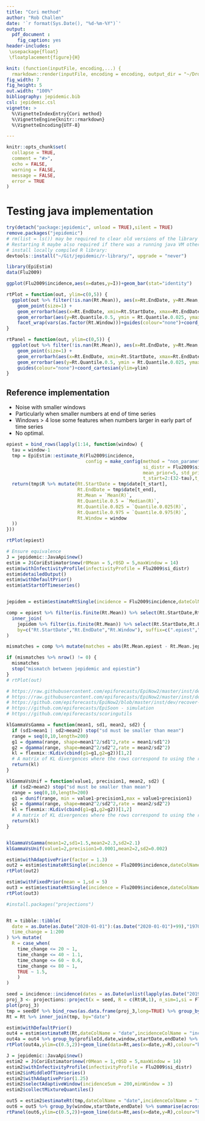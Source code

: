 ```yaml
---
title: "Cori method"
author: "Rob Challen"
date: '`r format(Sys.Date(), "%d-%m-%Y")`'
output: 
  pdf_document :
    fig_caption: yes
header-includes:
 \usepackage{float}
 \floatplacement{figure}{H}    

knit: (function(inputFile, encoding,...) {
  rmarkdown::render(inputFile, encoding = encoding, output_dir = "~/Dropbox/covid19/serial-interval/", output_file=paste0('cori-method-',Sys.Date(),'.pdf')) })
fig_width: 7
fig_height: 5
out.width: "100%"
bibliography: jepidemic.bib
csl: jepidemic.csl
vignette: >
  %\VignetteIndexEntry{Cori method}
  %\VignetteEngine{knitr::rmarkdown}
  %\VignetteEncoding{UTF-8}

---
```





```r
knitr::opts_chunk$set(
  collapse = TRUE,
  comment = "#>",
  echo = FALSE,
  warning = FALSE,
  message = FALSE,
  error = TRUE
)
```



# Testing java implementation
```r
try(detach("package:jepidemic", unload = TRUE),silent = TRUE)
remove.packages("jepidemic")
# rm(list = ls()) may be required to clear old versions of the library code
# Restarting R maybe also required if there was a running java VM otherwise changes to the jars on the classpath are not picked up.
# install locally compiled R library:
devtools::install("~/Git/jepidemic/r-library/", upgrade = "never")
```

```r

library(EpiEstim)
data(Flu2009)

ggplot(Flu2009$incidence,aes(x=dates,y=I))+geom_bar(stat="identity")

rtPlot = function(out, ylim=c(0,5)) {
  ggplot(out %>% filter(!is.nan(Rt.Mean)), aes(x=Rt.EndDate, y=Rt.Mean, colour=as.factor(Rt.Window)))+
    geom_point(size=1) +
    geom_errorbarh(aes(x=Rt.EndDate, xmin=Rt.StartDate, xmax=Rt.EndDate), alpha=0.3) +
    geom_errorbar(aes(y=Rt.Quantile.0.5, ymin = Rt.Quantile.0.025, ymax = Rt.Quantile.0.975), alpha=0.3)+
    facet_wrap(vars(as.factor(Rt.Window)))+guides(colour="none")+coord_cartesian(ylim=ylim)
}

rtPanel = function(out, ylim=c(0,5)) {
  ggplot(out %>% filter(!is.nan(Rt.Mean)), aes(x=Rt.EndDate, y=Rt.Mean, colour=as.factor(Rt.Window)))+
    geom_point(size=1) +
    geom_errorbarh(aes(x=Rt.EndDate, xmin=Rt.StartDate, xmax=Rt.EndDate), alpha=0.3) +
    geom_errorbar(aes(y=Rt.Quantile.0.5, ymin = Rt.Quantile.0.025, ymax = Rt.Quantile.0.975), alpha=0.3)+
    guides(colour="none")+coord_cartesian(ylim=ylim)
}
```

## Reference implementation

* Noise with smaller windows
* Particularly when smaller numbers at end of time series
* Windows > 4 lose some features when numbers larger in early part of time series
* No optimal.

```r
epiest = bind_rows(lapply(1:14, function(window) {
  tau = window-1
  tmp = EpiEstim::estimate_R(Flu2009$incidence, 
                             config = make_config(method = "non_parametric_si",
                                                  si_distr = Flu2009$si_distr, 
                                                  mean_prior=5, std_prior=5,
                                                  t_start=2:(32-tau),t_end=(2+tau):32))
  return(tmp$R %>% mutate(Rt.StartDate = tmp$date[t_start],
                          Rt.EndDate = tmp$date[t_end],
                          Rt.Mean = `Mean(R)`, 
                          Rt.Quantile.0.5 = `Median(R)`, 
                          Rt.Quantile.0.025 = `Quantile.0.025(R)`, 
                          Rt.Quantile.0.975 = `Quantile.0.975(R)`,
                          Rt.Window = window
  ))
}))

rtPlot(epiest)

```


```r
# Ensure equivalence
J = jepidemic::JavaApi$new()
estim = J$CoriEstimator$new(r0Mean = 5,r0SD = 5,maxWindow = 14)
estim$withInfectivityProfile(infectivityProfile = Flu2009$si_distr)
estim$detailedOutput()
estim$withDefaultPrior()
estim$atStartOfTimeseries()


jepidem = estim$estimateRtSingle(incidence = Flu2009$incidence,dateColName = "dates", incidenceColName = "I")

comp = epiest %>% filter(is.finite(Rt.Mean)) %>% select(Rt.StartDate,Rt.EndDate,Rt.Window,Rt.Mean) %>% #,Rt.Quantile.0.5,Rt.Quantile.0.025,Rt.Quantile.0.975) %>%
  inner_join(
    jepidem %>% filter(is.finite(Rt.Mean)) %>% select(Rt.StartDate,Rt.EndDate,Rt.Window,Rt.Mean), #,Rt.Quantile.0.5,Rt.Quantile.0.025,Rt.Quantile.0.975),
    by=c("Rt.StartDate","Rt.EndDate","Rt.Window"), suffix=c(".epiest",".jepidem")
)

mismatches = comp %>% mutate(matches = abs(Rt.Mean.epiest - Rt.Mean.jepidem)<0.000000000001) %>% filter(isFALSE(matches));

if (mismatches %>% nrow() != 0) {
  mismatches
  stop("mismatch between jepidemic and epiestim")
}
# rtPlot(out)

# https://raw.githubusercontent.com/epiforecasts/EpiNow2/master/inst/dev/figs/gp_nuts.png
# https://raw.githubusercontent.com/epiforecasts/EpiNow2/master/inst/dev/figs/backcalc_nuts.png
# https://github.com/epiforecasts/EpiNow2/blob/master/inst/dev/recover-synthetic.R
# https://github.com/epiforecasts/EpiSoon - simulation
# https://github.com/epiforecasts/scoringutils
```

```r
klGammaVsGamma = function(mean1, sd1, mean2, sd2) {
  if (sd1>mean1 | sd2>mean2) stop("sd must be smaller than mean")
  range = seq(0,10,length=200)
  g1 = dgamma(range, shape=mean1^2/sd1^2,rate = mean1/sd1^2)
  g2 = dgamma(range, shape=mean2^2/sd2^2,rate = mean2/sd2^2)
  kl = flexmix::KLdiv(cbind(g1=g1,g2=g2))[1,2]
  # A matrix of KL divergences where the rows correspond to using the respective distribution as  in the formula above.
  return(kl)
}

klGammaVsUnif = function(value1, precision1, mean2, sd2) {
  if (sd2>mean2) stop("sd must be smaller than mean")
  range = seq(0,10,length=200)
  g1 = dunif(range, min = value1-precision1,max = value1+precision1)
  g2 = dgamma(range, shape=mean2^2/sd2^2,rate = mean2/sd2^2)
  kl = flexmix::KLdiv(cbind(g1=g1,g2=g2))[1,2]
  # A matrix of KL divergences where the rows correspond to using the respective distribution as  in the formula above.
  return(kl)
}


klGammaVsGamma(mean1=2,sd1=1.5,mean2=2.3,sd2=2.1)
klGammaVsUnif(value1=2,precision1=0.0001,mean2=2,sd2=0.002)

```

```r

estim$withAdaptivePrior(factor = 1.3)
out2 = estim$estimateRtSingle(incidence = Flu2009$incidence,dateColName = "dates", incidenceColName = "I")
rtPlot(out2)
```


```r

estim$withFixedPrior(mean = 1,sd = 5)
out3 = estim$estimateRtSingle(incidence = Flu2009$incidence,dateColName = "dates", incidenceColName = "I")
rtPlot(out3)
```

```r

#install.packages("projections")


Rt = tibble::tibble(
  date = as.Date(as.Date("2020-01-01"):(as.Date("2020-01-01")+99),"1970-01-01"),
  time_change = 1:200
) %>% mutate(
  R = case_when(
    time_change <= 20 ~ 1,
    time_change <= 40 ~ 1.1,
    time_change <= 60 ~ 0.6,
    time_change <= 80 ~ 1,
    TRUE ~ 1.5,
    )
)

seed = incidence::incidence(dates = as.Date(unlist(lapply(as.Date("2019-12-15"):as.Date("2019-12-31"),function(x) rep(x,runif(1,95,105)))),"1970-01-01"))
proj_3 <- projections::project(x = seed, R = c(Rt$R,1), n_sim=1,si = Flu2009$si_distr, n_days = 200, time_change = Rt$time_change)
plot(proj_3)
tmp = seedDf %>% bind_rows(as.data.frame(proj_3,long=TRUE) %>% group_by(date) %>% summarise(incidence = mean(incidence)))
Rt = Rt %>% inner_join(tmp, by="date")
```

```r
estim$withDefaultPrior()
out4 = estim$estimateRt(Rt,dateColName = "date",incidenceColName = "incidence")
out4a = out4 %>% group_by(profileId,date,window,startDate,endDate) %>% summarise(across(c(incidence,starts_with("Rt")), ~mean(.x,na.rm = TRUE)))
rtPlot(out4a,ylim=c(0.5,2))+geom_line(data=Rt,aes(x=date,y=R),colour="black",alpha=0.5)
```


```r
J = jepidemic::JavaApi$new()
estim2 = J$CoriEstimator$new(r0Mean = 1,r0SD = 5,maxWindow = 14)
estim2$withInfectivityProfile(infectivityProfile = Flu2009$si_distr)
estim2$inMiddleOfTimeseries()
estim2$withAdaptivePrior(1.25)
estim2$selectAdaptiveWindow(incidenceSum = 200,minWindow = 3)
estim2$collectMixtureQuantiles()

out5 = estim2$estimateRt(tmp,dateColName = "date",incidenceColName = "incidence")
out6 = out5 %>% group_by(window,startDate,endDate) %>% summarise(across(c(incidence,starts_with("Rt")), ~mean(.x,na.rm = TRUE)))
rtPanel(out6,ylim=c(0.5,2))+geom_line(data=Rt,aes(x=date,y=R),colour="black",alpha=0.5)

```